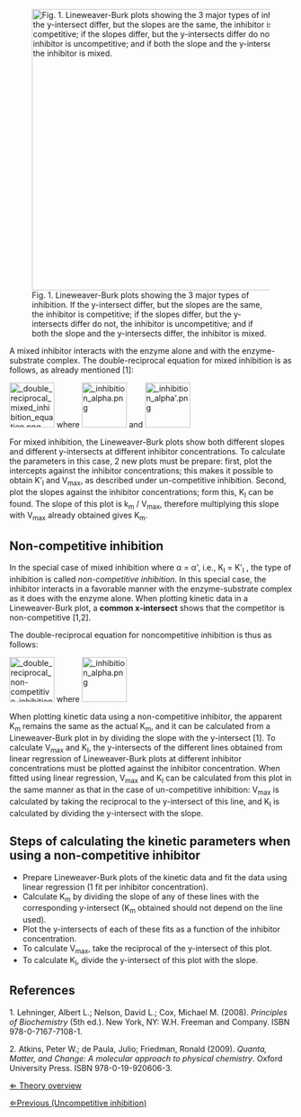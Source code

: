 [[File: lineweaver burk inhibition.png|x500px|right|frame|Fig. 1. Lineweaver-Burk plots showing the 3 major types of inhibition. If the y-intersect differ, but the slopes are the same, the inhibitor is competitive; if the slopes differ, but the y-intersects differ do not, the inhibitor is uncompetitive; and if both the slope and the y-intersects differ, the inhibitor is mixed.]]

A mixed inhibitor interacts with the enzyme alone and with the enzyme-substrate complex. The double-reciprocal equation for mixed inhibition is as follows, as already mentioned [1]:

[[File: double reciprocal mixed inhibition equation.png|x80px]] where [[File: inhibition alpha.png|x80px]] and [[File: inhibition alpha'.png|x80px]]

For mixed inhibition, the Lineweaver-Burk plots show both different slopes and different y-intersects at different inhibitor concentrations. To calculate the parameters in this case, 2 new plots must be prepare: first, plot the intercepts against the inhibitor concentrations; this makes it possible to obtain K’<sub>I</sub> and V<sub>max</sub>, as described under un-competitive inhibition. Second, plot the slopes against the inhibitor concentrations; form this, K<sub>I</sub> can be found. The slope of this plot is k<sub>m</sub> / V<sub>max</sub>, therefore multiplying this slope with V<sub>max</sub> already obtained gives K<sub>m</sub>. 


==Non-competitive inhibition==
In the special case of mixed inhibition where &alpha; = &alpha;', i.e., K<sub>I</sub> = K'<sub>I</sub> , the type of inhibition is called ''non-competitive inhibition''. In this special case, the inhibitor interacts in a favorable manner with the enzyme-substrate complex as it does with the enzyme alone. When plotting kinetic data in a Lineweaver-Burk plot, a '''common x-intersect''' shows that the competitor is non-competitive [1,2].

The double-reciprocal equation for noncompetitive inhibition is  thus as follows:

[[File: double reciprocal non-competitive inhibition equation.png|x80px]] where [[File: inhibition alpha.png|x80px]]

When plotting kinetic data using a non-competitive inhibitor, the apparent K<sub>m</sub> remains the same as the actual K<sub>m</sub>, and it can be calculated from a Lineweaver-Burk plot in by dividing the slope with the y-intersect [1]. To calculate V<sub>max</sub> and K<sub>I</sub>, the y-intersects of the different lines obtained from linear regression of Lineweaver-Burk plots at different inhibitor concentrations must be plotted against the inhibitor concentration. When fitted using linear regression, V<sub>max</sub> and K<sub>I</sub> can be calculated from this plot in the same manner as that in the case of un-competitive inhibition: V<sub>max</sub> is calculated by taking the reciprocal to the y-intersect of this line, and K<sub>I</sub> is calculated by dividing the y-intersect with the slope. 


==Steps of calculating the kinetic parameters when using a non-competitive inhibitor==
* Prepare Lineweaver-Burk plots of the kinetic data and fit the data using linear regression (1 fit per inhibitor concentration).
* Calculate K<sub>m</sub> by dividing the slope of any of these lines with the corresponding y-intersect (K<sub>m</sub> obtained should not depend on the line used).
* Plot the y-intersects of each of these fits as a function of the inhibitor concentration.
* To calculate V<sub>max</sub>, take the reciprocal of the y-intersect of this plot.
* To calculate K<sub>I</sub>, divide the y-intersect of this plot with the slope.


==References==

1. Lehninger, Albert L.; Nelson, David L.; Cox, Michael M. (2008). ''Principles of Biochemistry'' (5th ed.). New York, NY: W.H. Freeman and Company. ISBN 978-0-7167-7108-1.

2. Atkins, Peter W.; de Paula, Julio; Friedman, Ronald (2009). ''Quanta, Matter, and Change: A molecular approach to physical chemistry''. Oxford University Press. ISBN 978-0-19-920606-3.



[[Enzyme Kinetics|&lArr; Theory overview]]

[[Un-competitive inhibition|&lArr;Previous (Uncompetitive inhibition)]]